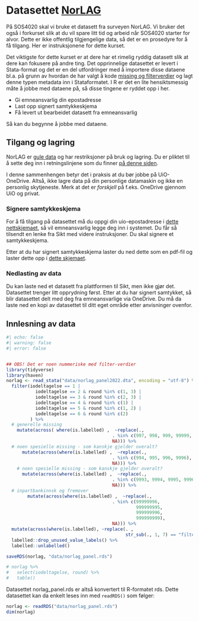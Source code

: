 # Datasettet [NorLAG](https://norlag.nsd.no/)

På SOS4020 skal vi bruke et datasett fra surveyen NorLAG. Vi bruker det også i forkurset slik at du vil spare litt tid og arbeid når SOS4020 starter for alvor. Dette er ikke offentlig tilgjengelige data, så det er en prosedyre for å få tilgang. Her er instruksjonene for dette kurset. 

Det viktigste for dette kurset er at dere har et rimelig ryddig datasett slik at dere kan fokusere på andre ting. Det opprinnelige datasettet er levert i Stata-format og det er en del utfordringer med å importere disse dataene bl.a. på grunn av hvordan de har valgt å kode [missing og filterverdier](https://norlag.nsd.no/filterverdier) og lagt denne typen metadata inn i Stataformatet. I R er det en lite hensiktsmessig måte å jobbe med dataene på, så disse tingene er ryddet opp i her. 


* Gi emneansvarlig din epostadresse
* Last opp signert samtykkeskjema 
* Få levert ut bearbeidet datasett fra emneansvarlig

Så kan du begynne å jobbe med dataene. 

## Tilgang og lagring 
NorLAG er [gule data](https://www.uio.no/tjenester/it/sikkerhet/lsis/tillegg/lagring/infoklasser.html) og har restriksjoner på bruk og lagring. Du er pliktet til å sette deg inn i retningslinjene som du finner [på denne siden](https://www.uio.no/tjenester/it/sikkerhet/lsis/tillegg/lagringsguide.html). 

I denne sammenhengen betyr det i praksis at du bør jobbe på UiO-OneDrive. Altså, ikke lagre data på din personlige datamaskin og ikke en personlig skytjeneste. Merk at det er *forskjell* på f.eks. OneDrive gjennom UiO og privat. 


### Signere samtykkeskjema
For å få tilgang på datasettet må du oppgi din uio-epostadresse i [dette nettskjemaet](https://nettskjema.no/a/336610), så vil emneansvarlig legge deg inn i systemet. Du får så tilsendt en lenke fra Sikt med videre instruksjoner. Du skal signere et samtykkeskjema. 

Etter at du har signert samtykkeskjema laster du ned dette som en pdf-fil og laster dette opp i [dette skjemaet](https://nettskjema.no/a/336612). 



### Nedlasting av data
Du kan laste ned et datasett fra plattformen til Sikt, men ikke gjør det. Datasettet trenger litt opprydning først. Etter at du har signert samtykket, så blir datasettet delt med deg fra emneansvarlige via OneDrive. Du må da laste ned en kopi av datasettet til ditt eget område etter anvisninger ovenfor. 




## Innlesning av data


```r
#| echo: false
#| warning: false
#| error: false 


## OBS! Det er noen nummeriske med filter-verdier
library(tidyverse)
library(haven)
norlag <- read_stata("data/norlag_panel2022.dta", encoding = "utf-8") %>% 
  filter(iodeltagelse == 1 |  
           iodeltagelse == 2 & round %in% c(1, 3) | 
           iodeltagelse == 3 & round %in% c(2, 3) |
           iodeltagelse == 4 & round %in% c(1) |
           iodeltagelse == 5 & round %in% c(1, 2) |
           iodeltagelse == 6 & round %in% c(2)
         ) %>% 
  # generelle missing
    mutate(across( where(is.labelled) ,  ~replace(., 
                                        . %in% c(997, 998, 999, 99999, 999999), 
                                        NA))) %>%
  # noen spesielle missing - som kanskje gjelder overalt?
      mutate(across(where(is.labelled) ,  ~replace(., 
                                        . %in% c(994, 995, 996, 9996), 
                                        NA))) %>%
    # noen spesielle missing - som kanskje gjelder overalt?
      mutate(across(where(is.labelled) ,  ~replace(., 
                                        . %in% c(9993, 9994, 9995, 9996, 9997, 9998, 999), 
                                        NA))) %>%
  # inpartbankinnsk og fremover
        mutate(across(where(is.labelled) ,  ~replace(., 
                                        . %in% c(99999996,
                                                 999999995,
                                                 999999996,
                                                 999999999), 
                                        NA))) %>%
  mutate(across(where(is.labelled), ~replace(. ,
                                             str_sub(., 1, 7) == "filter:", NA))) %>% 
  labelled::drop_unused_value_labels() %>% 
  labelled::unlabelled()

saveRDS(norlag, "data/norlag_panel.rds")

# norlag %>% 
#   select(iodeltagelse, round) %>% 
#   table()

```



Datasettet norlag_panel.rds er altså konvertert til R-formatet rds. Dette datasettet kan da enkelt leses inn med `readRDS()` som følger: 

```r
norlag <- readRDS("data/norlag_panel.rds")
dim(norlag)

```







